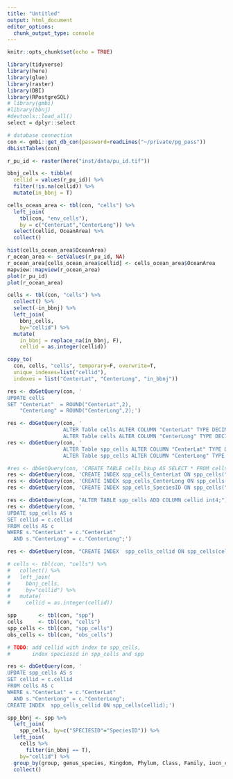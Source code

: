 ```yaml
---
title: "Untitled"
output: html_document
editor_options: 
  chunk_output_type: console
---
```


```r
knitr::opts_chunk$set(echo = TRUE)
```

```r
library(tidyverse)
library(here)
library(glue)
library(raster)
library(DBI)
library(RPostgreSQL)
# library(gmbi)
#library(bbnj)
#devtools::load_all()
select = dplyr::select

# database connection
con <- gmbi::get_db_con(password=readLines("~/private/pg_pass"))
dbListTables(con)
```

```r
r_pu_id <- raster(here("inst/data/pu_id.tif"))

bbnj_cells <- tibble(
  cellid = values(r_pu_id)) %>% 
  filter(!is.na(cellid)) %>% 
  mutate(in_bbnj = T)

cells_ocean_area <- tbl(con, "cells") %>% 
  left_join(
    tbl(con, "env_cells"),
    by = c("CenterLat","CenterLong")) %>% 
  select(cellid, OceanArea) %>% 
  collect()

hist(cells_ocean_area$OceanArea)
r_ocean_area <- setValues(r_pu_id, NA)
r_ocean_area[cells_ocean_area$cellid] <- cells_ocean_area$OceanArea
mapview::mapview(r_ocean_area)
plot(r_pu_id)
plot(r_ocean_area)

cells <- tbl(con, "cells") %>% 
  collect() %>% 
  select(-in_bbnj) %>% 
  left_join(
    bbnj_cells,
    by="cellid") %>% 
  mutate(
    in_bbnj = replace_na(in_bbnj, F),
    cellid = as.integer(cellid))

copy_to(
  con, cells, "cells", temporary=F, overwrite=T,
  unique_indexes=list("cellid"),
  indexes = list("CenterLat", "CenterLong", "in_bbnj"))

res <- dbGetQuery(con, '
UPDATE cells
SET "CenterLat"  = ROUND("CenterLat",2),
    "CenterLong" = ROUND("CenterLong",2);')

res <- dbGetQuery(con, '
                  ALTER Table cells ALTER COLUMN "CenterLat" TYPE DECIMAL(5,2);
                  ALTER Table cells ALTER COLUMN "CenterLong" TYPE DECIMAL(5,2);')
res <- dbGetQuery(con, '
                  ALTER Table spp_cells ALTER COLUMN "CenterLat" TYPE DECIMAL(5,2);
                  ALTER Table spp_cells ALTER COLUMN "CenterLong" TYPE DECIMAL(5,2);')

#res <- dbGetQuery(con, 'CREATE TABLE cells_bkup AS SELECT * FROM cells;')
res <- dbGetQuery(con, 'CREATE INDEX spp_cells_CenterLat ON spp_cells("CenterLat");')
res <- dbGetQuery(con, 'CREATE INDEX spp_cells_CenterLong ON spp_cells("CenterLong");')
res <- dbGetQuery(con, 'CREATE INDEX spp_cells_SpeciesID ON spp_cells("SpeciesID");')

res <- dbGetQuery(con, "ALTER TABLE spp_cells ADD COLUMN cellid int4;")
res <- dbGetQuery(con, '
UPDATE spp_cells AS s
SET cellid = c.cellid
FROM cells AS c
WHERE s."CenterLat" = c."CenterLat"
  AND s."CenterLong" = c."CenterLong";')

res <- dbGetQuery(con, "CREATE INDEX  spp_cells_cellid ON spp_cells(cellid);")

# cells <- tbl(con, "cells") %>% 
#   collect() %>% 
#   left_join(
#     bbnj_cells,
#     by="cellid") %>% 
#   mutate(
#     cellid = as.integer(cellid))
```

```r
spp       <- tbl(con, "spp")
cells     <- tbl(con, "cells")
spp_cells <- tbl(con, "spp_cells")
obs_cells <- tbl(con, "obs_cells")
```


```r
# TODO: add cellid with index to spp_cells, 
#       index speciesid in spp_cells and spp

res <- dbGetQuery(con, '
UPDATE spp_cells AS s
SET cellid = c.cellid
FROM cells AS c
WHERE s."CenterLat" = c."CenterLat"
  AND s."CenterLong" = c."CenterLong";
CREATE INDEX  spp_cells_cellid ON spp_cells(cellid);')

spp_bbnj <- spp %>%
  left_join(
    spp_cells, by=c("SPECIESID"="SpeciesID")) %>% 
  left_join(
    cells %>% 
      filter(in_bbnj == T), 
    by="cellid") %>% 
  group_by(group, genus_species, Kingdom, Phylum, Class, Family, iucn_category, iucn_weight) %>% 
  collect()
```


